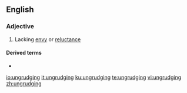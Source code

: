 ==English==

===Adjective===
{{en-adj}}

# Lacking [[envy]] or [[reluctance]]

====Derived terms====
* {{l|en|ungrudgingly}}

[[io:ungrudging]]
[[it:ungrudging]]
[[ku:ungrudging]]
[[te:ungrudging]]
[[vi:ungrudging]]
[[zh:ungrudging]]